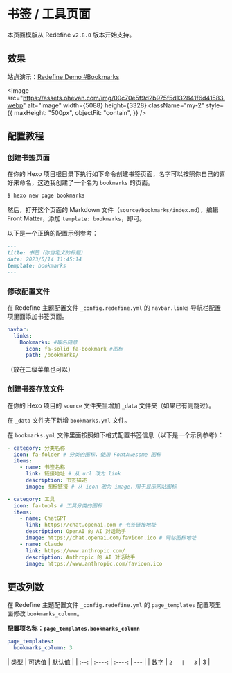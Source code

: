 
# 书签 / 工具页面

本页面模版从 Redefine `v2.8.0` 版本开始支持。

## 效果

站点演示：[Redefine Demo #Bookmarks](https://redefine.ohevan.com/bookmarks)

<Image
  src="https://assets.ohevan.com/img/00c70e5f9d2b975f5d132841f6d41583.webp"
  alt="image"
  width={5088}
  height={3328}
  className="my-2"
  style={{
    maxHeight: "500px",
    objectFit: "contain",
  }}
/>

## 配置教程


<Steps>

### 创建书签页面

在你的 Hexo 项目根目录下执行如下命令创建书签页面，名字可以按照你自己的喜好来命名，这边我创建了一个名为 `bookmarks` 的页面。

```bash
$ hexo new page bookmarks
```

然后，打开这个页面的 Markdown 文件（`source/bookmarks/index.md`），编辑 Front Matter，添加 `template: bookmarks`，即可。

以下是一个正确的配置示例参考：

```markdown filename="source/bookmarks/index.md" {4}
---
title: 书签（你自定义的标题）
date: 2023/5/14 11:45:14
template: bookmarks
---
```

### 修改配置文件

在 Redefine 主题配置文件 `_config.redefine.yml` 的 `navbar.links` 导航栏配置项里面添加书签页面。

```yaml filename="_config.redefine.yml" {3-5}
navbar:
  links:
    Bookmarks: #取名随意
      icon: fa-solid fa-bookmark #图标
      path: /bookmarks/
```

（放在二级菜单也可以）

### 创建书签存放文件

在你的 Hexo 项目的 `source` 文件夹里增加 `_data` 文件夹（如果已有则跳过）。

在 `_data` 文件夹下新增 `bookmarks.yml` 文件。

在 `bookmarks.yml` 文件里面按照如下格式配置书签信息（以下是一个示例参考）：

```yaml filename="source/_data/bookmarks.yml"
- category: 分类名称
  icon: fa-folder # 分类的图标，使用 FontAwesome 图标
  items:
    - name: 书签名称
      link: 链接地址 # 从 url 改为 link
      description: 书签描述
      image: 图标链接 # 从 icon 改为 image，用于显示网站图标

- category: 工具
  icon: fa-tools # 工具分类的图标
  items:
    - name: ChatGPT
      link: https://chat.openai.com # 书签链接地址
      description: OpenAI 的 AI 对话助手
      image: https://chat.openai.com/favicon.ico # 网站图标地址
    - name: Claude
      link: https://www.anthropic.com/
      description: Anthropic 的 AI 对话助手
      image: https://www.anthropic.com/favicon.ico
```

</Steps>

## 更改列数

在 Redefine 主题配置文件 `_config.redefine.yml` 的 `page_templates` 配置项里面修改 `bookmarks_column`。

**配置项名称：`page_templates.bookmarks_column`**

```yaml filename="_config.redefine.yml"
page_templates:
  bookmarks_column: 3
```

| 类型 | 可选值 | 默认值 |
| :--: | :----: | :----: | --- |
| 数字 |   `2   |   3`   | 3   |
